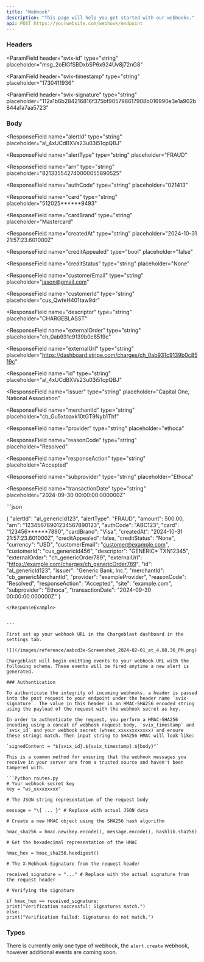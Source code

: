 ```yaml
---
title: "Webhook"
description: "This page will help you get started with our webhooks."
api: POST https://yourwebsite.com/webhook/endpoint
---
```


### Headers

<ParamField
  header="svix-id"
  type="string"
  placeholder="msg_2oElGfSBDxbSP6x924Uv8j72nG8"
></ParamField>
<ParamField
  header="svix-timestamp"
  type="string"
  placeholder="1730411936"
></ParamField>
<ParamField
  header="svix-signature"
  type="string"
  placeholder="112a1b6b284216816f375bf905798617908b016990e3e1a902b844a1a7aa5723"
></ParamField>
### Body
  <Expandable title="properties">

<ResponseField
  name="alertId"
  type="string"
  placeholder="al_4xUCdBXVs23u03i51cpQBJ"
></ResponseField>
<ResponseField
  name="alertType"
  type="string"
  placeholder="FRAUD"
></ResponseField>
<ResponseField name="amount" type="float" placeholder="100.65"></ResponseField>
<ResponseField
  name="arn"
  type="string"
  placeholder="821335542740000055890525"
></ResponseField>
<ResponseField
  name="authCode"
  type="string"
  placeholder="021413"
></ResponseField>
<ResponseField
  name="card"
  type="string"
  placeholder="512025******9493"
></ResponseField>
<ResponseField
  name="cardBrand"
  type="string"
  placeholder="Mastercard"
></ResponseField>
<ResponseField
  name="createdAt"
  type="string"
  placeholder="2024-10-31 21:57:23.601000Z"
></ResponseField>
<ResponseField
  name="creditAppealed"
  type="bool"
  placeholder="false"
></ResponseField>
<ResponseField
  name="creditStatus"
  type="string"
  placeholder="None"
></ResponseField>
<ResponseField name="currency" type="string" placeholder="USD"></ResponseField>
<ResponseField
  name="customerEmail"
  type="string"
  placeholder="jason@gmail.com"
></ResponseField>
<ResponseField
  name="customerId"
  type="string"
  placeholder="cus_QwfeH401taw9dr"
></ResponseField>
<ResponseField
  name="descriptor"
  type="string"
  placeholder="CHARGEBLASST"
></ResponseField>
<ResponseField
  name="externalOrder"
  type="string"
  placeholder="ch_0ab931c9139b0c8519c"
></ResponseField>
<ResponseField
  name="externalUrl"
  type="string"
  placeholder="https://dashboard.stripe.com/charges/ch_0ab931c9139b0c8519c"
></ResponseField>
<ResponseField
  name="id"
  type="string"
  placeholder="al_4xUCdBXVs23u03i51cpQBJ"
></ResponseField>
<ResponseField
  name="issuer"
  type="string"
  placeholder="Capital One, National Association"
></ResponseField>
<ResponseField
  name="merchantId"
  type="string"
  placeholder="cb_Gu5xtoaxk10tGT9Nyb1Thf"
></ResponseField>
<ResponseField
  name="provider"
  type="string"
  placeholder="ethoca"
></ResponseField>
<ResponseField
  name="reasonCode"
  type="string"
  placeholder="Resolved"
></ResponseField>
<ResponseField
  name="responseAction"
  type="string"
  placeholder="Accepted"
></ResponseField>
<ResponseField name="site" type="string" placeholder=""></ResponseField>
<ResponseField
  name="subprovider"
  type="string"
  placeholder="Ethoca"
></ResponseField>
<ResponseField
  name="transactionDate"
  type="string"
  placeholder="2024-09-30 00:00:00.000000Z"
></ResponseField>
</Expandable>

<ResponseExample>
```json

{
"alertId": "al_genericId123",
"alertType": "FRAUD",
"amount": 500.00,
"arn": "12345678901234567890123",
"authCode": "ABC123",
"card": "123456**\*\***7890",
"cardBrand": "Visa",
"createdAt": "2024-10-31 21:57:23.601000Z",
"creditAppealed": false,
"creditStatus": "None",
"currency": "USD",
"customerEmail": "customer@example.com",
"customerId": "cus_genericId456",
"descriptor": "GENERIC\* TXN12345",
"externalOrder": "ch_genericOrder789",
"externalUrl": "https://example.com/charges/ch_genericOrder789",
"id": "al_genericId123",
"issuer": "Generic Bank, Inc.",
"merchantId": "cb_genericMerchantId",
"provider": "exampleProvider",
"reasonCode": "Resolved",
"responseAction": "Accepted",
"site": "example.com",
"subprovider": "Ethoca",
"transactionDate": "2024-09-30 00:00:00.000000Z"
}

````
</ResponseExample>


---

First set up your webhook URL in the Chargeblast dashboard in the settings tab.

![](/images/reference/aabcd3e-Screenshot_2024-02-01_at_4.08.36_PM.png)

Chargeblast will begin emitting events to your webhook URL with the following schema. These events will be fired anytime a new alert is generated.

### Authentication

To authenticate the integrity of incoming webhooks, a header is passed into the post request to your endpoint under the header name `svix-signature`. The value in this header is an HMAC-SHA256 encoded string using the payload of the request with the webhook secret as key.

In order to authenticate the request, you perform a HMAC-SHA256 encoding using a concat of webhook request body, `svix_timestamp` and `svix_id` and your webhook secret (whsec_xxxxxxxxxxxx) and ensure these strings match. Then input string to SHA256 HMAC will look like:

`signedContent = "${svix_id}.${svix_timestamp}.${body}"`

This is a common method for ensuring that the webhook messages you receive in your server are from a trusted source and haven't been tampered with.

```Python routes.py
# Your webhook secret key
key = "ws_xxxxxxxxx"

# The JSON string representation of the request body

message = "\{ ... }" # Replace with actual JSON data

# Create a new HMAC object using the SHA256 hash algorithm

hmac_sha256 = hmac.new(key.encode(), message.encode(), hashlib.sha256)

# Get the hexadecimal representation of the HMAC

hmac_hex = hmac_sha256.hexdigest()

# The X-Webhook-Signature from the request header

received_signature = "..." # Replace with the actual signature from the request header

# Verifying the signature

if hmac_hex == received_signature:
print("Verification successful: Signatures match.")
else:
print("Verification failed: Signatures do not match.")
````

### Types

There is currently only one type of webhook, the `alert.create` webhook, however additional events are coming soon.
